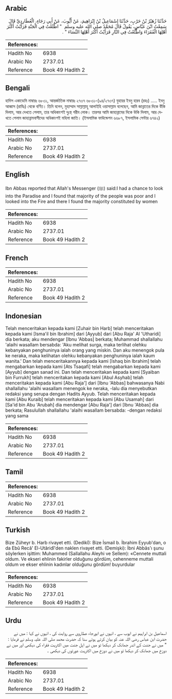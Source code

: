 ## Arabic


<div dir="rtl" lang="ar" style={{fontSize:'larger',backgroundColor:'#f8f9fa',padding:20}}>
حَدَّثَنَا زُهَيْرُ بْنُ حَرْبٍ، حَدَّثَنَا إِسْمَاعِيلُ بْنُ إِبْرَاهِيمَ، عَنْ أَيُّوبَ، عَنْ أَبِي رَجَاءٍ، الْعُطَارِدِيِّ قَالَ سَمِعْتُ ابْنَ عَبَّاسٍ، يَقُولُ قَالَ مُحَمَّدٌ صلى الله عليه وسلم ‏ "‏ اطَّلَعْتُ فِي الْجَنَّةِ فَرَأَيْتُ أَكْثَرَ أَهْلِهَا الْفُقَرَاءَ وَاطَّلَعْتُ فِي النَّارِ فَرَأَيْتُ أَكْثَرَ أَهْلِهَا النِّسَاءَ ‏"‏ ‏.‏
</div>
<div style={{backgroundColor:'#f8f9fa',padding:20, marginBottom: 10}}><table> <thead> <tr> <th>References:</th> <th></th> </tr> </thead> <tbody><tr><td>Hadith No</td><td>6938</td></tr><tr><td>Arabic No</td><td>2737.01</td></tr><tr><td>Reference</td><td>Book 49 Hadith 2</td></tr></tbody></table></div>

## Bengali


<div dir="ltr" lang="bn" style={{fontSize:'larger',backgroundColor:'#f8f9fa',padding:20}}>
হাদিস একাডেমি নাম্বারঃ ৬৮৩১, আন্তর্জাতিক নাম্বারঃ ২৭৩৭ ৬৮৩১-(৯৪/২৭৩৭) যুহায়র ইবনু হারব (রহঃ) ..... ইবনু আব্বাস (রাযিঃ) থেকে বর্ণিত। তিনি বলেন, মুহাম্মাদ সাল্লাল্লাহু আলাইহি ওয়াসাল্লাম বলেছেন, আমি জান্নাতের দিকে উঁকি দিলাম, আর দেখতে পেলাম, তার অধিকাংশই দুঃস্থ গরীব লোক। তারপর আমি জাহান্নামের দিকে উকি দিলাম, আর দেখতে পেলাম জাহান্নামবাসীদের অধিকাংশই মহিলা জাতি। (ইসলামিক ফাউন্ডেশন ৬৬৮৭, ইসলামিক সেন্টার ৬৭৪২)
</div>
<div style={{backgroundColor:'#f8f9fa',padding:20, marginBottom: 10}}><table> <thead> <tr> <th>References:</th> <th></th> </tr> </thead> <tbody><tr><td>Hadith No</td><td>6938</td></tr><tr><td>Arabic No</td><td>2737.01</td></tr><tr><td>Reference</td><td>Book 49 Hadith 2</td></tr></tbody></table></div>

## English


<div dir="ltr" lang="en" style={{fontSize:'larger',backgroundColor:'#f8f9fa',padding:20}}>
Ibn Abbas reported that Allah's Messenger (ﷺ) said:I had a chance to look into the Paradise and I found that majority of the people was poor and I looked into the Fire and there I found the majority constituted by women
</div>
<div style={{backgroundColor:'#f8f9fa',padding:20, marginBottom: 10}}><table> <thead> <tr> <th>References:</th> <th></th> </tr> </thead> <tbody><tr><td>Hadith No</td><td>6938</td></tr><tr><td>Arabic No</td><td>2737.01</td></tr><tr><td>Reference</td><td>Book 49 Hadith 2</td></tr></tbody></table></div>

## French


<div dir="ltr" lang="fr" style={{fontSize:'larger',backgroundColor:'#f8f9fa',padding:20}}>

</div>
<div style={{backgroundColor:'#f8f9fa',padding:20, marginBottom: 10}}><table> <thead> <tr> <th>References:</th> <th></th> </tr> </thead> <tbody><tr><td>Hadith No</td><td>6938</td></tr><tr><td>Arabic No</td><td>2737.01</td></tr><tr><td>Reference</td><td>Book 49 Hadith 2</td></tr></tbody></table></div>

## Indonesian


<div dir="ltr" lang="id" style={{fontSize:'larger',backgroundColor:'#f8f9fa',padding:20}}>
Telah menceritakan kepada kami [Zuhair bin Harb] telah menceritakan kepada kami [Isma'il bin Ibrahim] dari [Ayyub] dari [Abu Raja' Al 'Utharidi] dia berkata; aku mendengar [Ibnu 'Abbas] berkata; Muhammad shallallahu 'alaihi wasallam bersabda: 'Aku melihat surga, maka terlihat olehku kebanyakan penghuninya ialah orang yang miskin. Dan aku menengok pula ke neraka, maka kelihatan olehku kebanyakan penghuninya ialah kaum wanita.' Dan telah menceritakannya kepada kami [Ishaq bin Ibrahim] telah mengabarkan kepada kami [Ats Tsaqafi] telah mengabarkan kepada kami [Ayyub] dengan sanad ini. Dan telah menceritakan kepada kami [Syaiban bin Furrukh] telah menceritakan kepada kami [Abul Asyhab] telah menceritakan kepada kami [Abu Raja'] dari [Ibnu 'Abbas] bahwasanya Nabi shallallahu 'alaihi wasallam menengok ke neraka, -lalu dia menyebutkan redaksi yang serupa dengan Hadits Ayyub. Telah menceritakan kepada kami [Abu Kuraib] telah menceritakan kepada kami [Abu Usamah] dari [Sa'id bin Abu 'Arubah] dia mendengar [Abu Raja'] dari [Ibnu 'Abbas] dia berkata; Rasulullah shallallahu 'alaihi wasallam bersabda: -dengan redaksi yang sama
</div>
<div style={{backgroundColor:'#f8f9fa',padding:20, marginBottom: 10}}><table> <thead> <tr> <th>References:</th> <th></th> </tr> </thead> <tbody><tr><td>Hadith No</td><td>6938</td></tr><tr><td>Arabic No</td><td>2737.01</td></tr><tr><td>Reference</td><td>Book 49 Hadith 2</td></tr></tbody></table></div>

## Tamil


<div dir="ltr" lang="ta" style={{fontSize:'larger',backgroundColor:'#f8f9fa',padding:20}}>

</div>
<div style={{backgroundColor:'#f8f9fa',padding:20, marginBottom: 10}}><table> <thead> <tr> <th>References:</th> <th></th> </tr> </thead> <tbody><tr><td>Hadith No</td><td>6938</td></tr><tr><td>Arabic No</td><td>2737.01</td></tr><tr><td>Reference</td><td>Book 49 Hadith 2</td></tr></tbody></table></div>

## Turkish


<div dir="ltr" lang="tr" style={{fontSize:'larger',backgroundColor:'#f8f9fa',padding:20}}>
Bize Züheyr b. Harb rivayet etti. (Dedikî): Bize İsmail b. İbrahim Eyyub'dan, o da Ebû Recâ' El-Utâridî'den naklen rivayet etti. (Demişki): İbni Abbâs'ı şunu söylerken işittim: Muhammed (Sallallahu Aleyhi ve Sellem): «Cennete muttali oldum. Ve ekseri ehlinin fakirler olduğunu gördüm, cehenneme muttali oldum ve ekser ehlinin kadınlar olduğunu gördüm! buyurdular
</div>
<div style={{backgroundColor:'#f8f9fa',padding:20, marginBottom: 10}}><table> <thead> <tr> <th>References:</th> <th></th> </tr> </thead> <tbody><tr><td>Hadith No</td><td>6938</td></tr><tr><td>Arabic No</td><td>2737.01</td></tr><tr><td>Reference</td><td>Book 49 Hadith 2</td></tr></tbody></table></div>

## Urdu


<div dir="rtl" lang="ur" style={{fontSize:'larger',backgroundColor:'#f8f9fa',padding:20}}>
اسماعیل بن ابراہیم نے ایوب سے ، انہوں نے ابورجاء عطاروی سے روایت کی ، انہوں نے کہا : میں نے حضرت ابن عباس رضی اللہ عنہ کو بیان کرتے ہوئے سنا کہ حضرت محمد صلی اللہ علیہ وسلم نے فرمایا : " میں نے جنت کے اندر جھانک کر دیکھا تو میں نے اہل جنت میں اکثریت فقراء کی دیکھی اور میں نے دوزخ میں جھانک کر دیکھا تو میں نے دوزخ میں اکثریت عورتوں کی دیکھی ۔
</div>
<div style={{backgroundColor:'#f8f9fa',padding:20, marginBottom: 10}}><table> <thead> <tr> <th>References:</th> <th></th> </tr> </thead> <tbody><tr><td>Hadith No</td><td>6938</td></tr><tr><td>Arabic No</td><td>2737.01</td></tr><tr><td>Reference</td><td>Book 49 Hadith 2</td></tr></tbody></table></div>